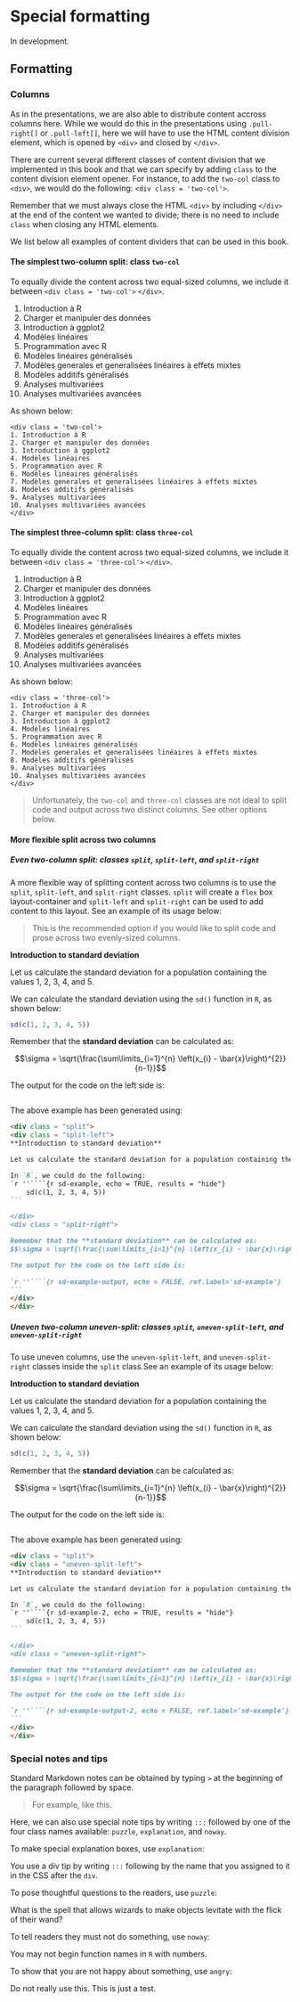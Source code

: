 # Special formatting {#format}

In development.

## Formatting

### Columns

As in the presentations, we are also able to distribute content accross columns here. While we would do this in the presentations using `.pull-right[]` or `.pull-left[]`, here we will have to use the HTML content division element, which is opened by `<div>` and closed by `</div>`.

There are current several different classes of content division that we implemented in this book and that we can specify by adding `class` to the content division element opener. For instance, to add the `two-col` class to `<div>`, we would do the following: `<div class = 'two-col'>`.

Remember that we must always close the HTML `<div>` by including `</div>` at the end of the content we wanted to divide; there is no need to include `class` when closing any HTML elements.

We list below all examples of content dividers that can be used in this book.

#### The simplest two-column split: class `two-col`

To equally divide the content across two equal-sized columns, we include it between `<div class = 'two-col'>` `</div>`. 

<div class = 'two-col'>

1. Introduction à R
2. Charger et manipuler des données
3. Introduction à ggplot2
4. Modèles linéaires
5. Programmation avec R
6. Modèles linéaires généralisés
7. Modèles generales et generalisées linéaires à effets mixtes
8. Modèles additifs généralisés
9. Analyses multivariées
10. Analyses multivariées avancées

</div>

As shown below:

```
<div class = 'two-col'>
1. Introduction à R
2. Charger et manipuler des données
3. Introduction à ggplot2
4. Modèles linéaires
5. Programmation avec R
6. Modèles linéaires généralisés
7. Modèles generales et generalisées linéaires à effets mixtes
8. Modèles additifs généralisés
9. Analyses multivariées
10. Analyses multivariées avancées
</div>
```

#### The simplest three-column split: class `three-col`

To equally divide the content across two equal-sized columns, we include it between `<div class = 'three-col'>` `</div>`. 

<div class = 'three-col'>

1. Introduction à R
2. Charger et manipuler des données
3. Introduction à ggplot2
4. Modèles linéaires
5. Programmation avec R
6. Modèles linéaires généralisés
7. Modèles generales et generalisées linéaires à effets mixtes
8. Modèles additifs généralisés
9. Analyses multivariées
10. Analyses multivariées avancées

</div>

As shown below:

```
<div class = 'three-col'>
1. Introduction à R
2. Charger et manipuler des données
3. Introduction à ggplot2
4. Modèles linéaires
5. Programmation avec R
6. Modèles linéaires généralisés
7. Modèles generales et generalisées linéaires à effets mixtes
8. Modèles additifs généralisés
9. Analyses multivariées
10. Analyses multivariées avancées
</div>
```

> Unfortunately, the `two-col` and `three-col` classes are not ideal to split code and output across two distinct columns. See other options below.

#### More flexible split across two columns

##### Even two-column split: classes `split`, `split-left`, and `split-right`

A more flexible way of splitting content across two columns is to use the `split`, `split-left`, and `split-right` classes. `split` will create a `flex` box layout-container and `split-left` and `split-right` can be used to add content to this layout. See an example of its usage below:

> This is the recommended option if you would like to split code and prose across two evenly-sized columns. 

<div class = "split">
<div class = "split-left">
**Introduction to standard deviation**

Let us calculate the standard deviation for a population containing the values $1$, $2$, $3$, $4$, and $5$.

We can calculate the standard deviation using the `sd()` function in `R`, as shown below:
```r
sd(c(1, 2, 3, 4, 5))
```

</div>

<div class = "split-right">
Remember that the **standard deviation** can be calculated as: 

$$\sigma = \sqrt{\frac{\sum\limits_{i=1}^{n} \left(x_{i} - \bar{x}\right)^{2}} {n-1}}$$

The output for the code on the left side is:

```r
```

</div>
</div>

The above example has been generated using:

````markdown
<div class = "split">
<div class = "split-left">
**Introduction to standard deviation**

Let us calculate the standard deviation for a population containing the values $1$, $2$, $3$, $4$, and $5$.

In `R`, we could do the following:
`r ''````{r sd-example, echo = TRUE, results = "hide"}
    sd(c(1, 2, 3, 4, 5))
```

</div>
<div class = "split-right">

Remember that the **standard deviation** can be calculated as: 
$$\sigma = \sqrt{\frac{\sum\limits_{i=1}^{n} \left(x_{i} - \bar{x}\right)^{2}} {n-1}}$$

The output for the code on the left side is:
    
`r ''````{r sd-example-output, echo = FALSE, ref.label='sd-example'}
```
</div>
</div>
````

##### Uneven two-column uneven-split: classes `split`, `uneven-split-left`, and `uneven-split-right`

To use uneven columns, use the `uneven-split-left`, and `uneven-split-right` classes inside the `split` class.See an example of its usage below:

<div class = "split">
<div class = "uneven-split-left">
**Introduction to standard deviation**

Let us calculate the standard deviation for a population containing the values $1$, $2$, $3$, $4$, and $5$.

We can calculate the standard deviation using the `sd()` function in `R`, as shown below:
```r
sd(c(1, 2, 3, 4, 5))
```

</div>

<div class = "uneven-split-right">
Remember that the **standard deviation** can be calculated as: 

$$\sigma = \sqrt{\frac{\sum\limits_{i=1}^{n} \left(x_{i} - \bar{x}\right)^{2}} {n-1}}$$

The output for the code on the left side is:

```r
```

</div>
</div>

The above example has been generated using:

````markdown
<div class = "split">
<div class = "uneven-split-left">
**Introduction to standard deviation**

Let us calculate the standard deviation for a population containing the values $1$, $2$, $3$, $4$, and $5$.

In `R`, we could do the following:
`r ''````{r sd-example-2, echo = TRUE, results = "hide"}
    sd(c(1, 2, 3, 4, 5))
```

</div>
<div class = "uneven-split-right">

Remember that the **standard deviation** can be calculated as: 
$$\sigma = \sqrt{\frac{\sum\limits_{i=1}^{n} \left(x_{i} - \bar{x}\right)^{2}} {n-1}}$$

The output for the code on the left side is:
    
`r ''````{r sd-example-output-2, echo = FALSE, ref.label='sd-example'}
```
</div>
</div>
````

### Special notes and tips

Standard Markdown notes can be obtained by typing `>` at the beginning of the paragraph followed by space.

> For example, like this.

Here, we can also use special note tips by writing `:::` followed by one of the four class names available: `puzzle`, `explanation`, and `noway`.

To make special explanation boxes, use `explanation`:

:::explanation
You use a div tip by writing `:::` following by the name that you assigned to it in the CSS after the `div`.
:::


To pose thoughtful questions to the readers, use `puzzle`:

:::puzzle
What is the spell that allows wizards to make objects levitate with the flick of their wand?
:::

To tell readers they must not do something, use `noway`:

:::noway
You may not begin function names in `R` with numbers.
:::


To show that you are not happy about something, use `angry`:

:::angry
Do not really use this. This is just a test.
:::
